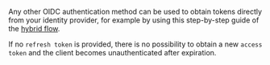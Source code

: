 Any other OIDC authentication method can be used to obtain tokens directly from your identity provider, for example by using this step-by-step guide of the [hybrid flow](/weaviate/configuration/authentication).

If no `refresh token` is provided, there is no possibility to obtain a new `access token` and the client becomes unauthenticated after expiration.
